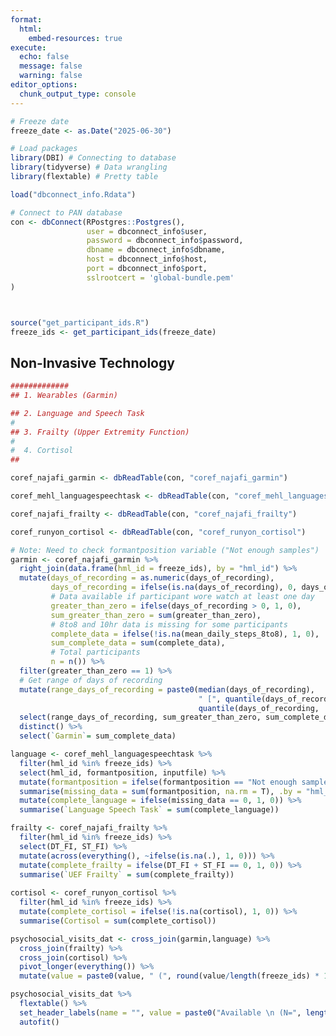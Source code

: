 ```yaml
---
format:
  html:
    embed-resources: true
execute:
  echo: false
  message: false
  warning: false
editor_options: 
  chunk_output_type: console
---
```


```r

# Freeze date
freeze_date <- as.Date("2025-06-30")

# Load packages
library(DBI) # Connecting to database
library(tidyverse) # Data wrangling
library(flextable) # Pretty table

load("dbconnect_info.Rdata")

# Connect to PAN database
con <- dbConnect(RPostgres::Postgres(),
                 user = dbconnect_info$user,
                 password = dbconnect_info$password, 
                 dbname = dbconnect_info$dbname,
                 host = dbconnect_info$host,
                 port = dbconnect_info$port,
                 sslrootcert = 'global-bundle.pem'
)



source("get_participant_ids.R")
freeze_ids <- get_participant_ids(freeze_date)

```

## Non-Invasive Technology

```r

#############
## 1. Wearables (Garmin)

## 2. Language and Speech Task
#
## 3. Frailty (Upper Extremity Function)
#
#  4. Cortisol 
##

coref_najafi_garmin <- dbReadTable(con, "coref_najafi_garmin")

coref_mehl_languagespeechtask <- dbReadTable(con, "coref_mehl_languagespeechtask")

coref_najafi_frailty <- dbReadTable(con, "coref_najafi_frailty")

coref_runyon_cortisol <- dbReadTable(con, "coref_runyon_cortisol")

```

```r

# Note: Need to check formantposition variable ("Not enough samples")
garmin <- coref_najafi_garmin %>%
  right_join(data.frame(hml_id = freeze_ids), by = "hml_id") %>%
  mutate(days_of_recording = as.numeric(days_of_recording),
         days_of_recording = ifelse(is.na(days_of_recording), 0, days_of_recording),
         # Data available if participant wore watch at least one day
         greater_than_zero = ifelse(days_of_recording > 0, 1, 0),
         sum_greater_than_zero = sum(greater_than_zero),
         # 8to8 and 10hr data is missing for some participants
         complete_data = ifelse(!is.na(mean_daily_steps_8to8), 1, 0),
         sum_complete_data = sum(complete_data),
         # Total participants
         n = n()) %>%
  filter(greater_than_zero == 1) %>%
  # Get range of days of recording
  mutate(range_days_of_recording = paste0(median(days_of_recording), 
                                          " [", quantile(days_of_recording, .25), " - ",
                                          quantile(days_of_recording, .75), "]")) %>%
  select(range_days_of_recording, sum_greater_than_zero, sum_complete_data, n) %>%
  distinct() %>%
  select(`Garmin`= sum_complete_data)

language <- coref_mehl_languagespeechtask %>%
  filter(hml_id %in% freeze_ids) %>%
  select(hml_id, formantposition, inputfile) %>%
  mutate(formantposition = ifelse(formantposition == "Not enough samples, requires at least 30", 1, 0)) %>%
  summarise(missing_data = sum(formantposition, na.rm = T), .by = "hml_id") %>%
  mutate(complete_language = ifelse(missing_data == 0, 1, 0)) %>%
  summarise(`Language Speech Task` = sum(complete_language))

frailty <- coref_najafi_frailty %>%
  filter(hml_id %in% freeze_ids) %>%
  select(DT_FI, ST_FI) %>%
  mutate(across(everything(), ~ifelse(is.na(.), 1, 0))) %>%
  mutate(complete_frailty = ifelse(DT_FI + ST_FI == 0, 1, 0)) %>%
  summarise(`UEF Frailty` = sum(complete_frailty))
  
cortisol <- coref_runyon_cortisol %>%
  filter(hml_id %in% freeze_ids) %>%
  mutate(complete_cortisol = ifelse(!is.na(cortisol), 1, 0)) %>%
  summarise(Cortisol = sum(complete_cortisol))

psychosocial_visits_dat <- cross_join(garmin,language) %>%
  cross_join(frailty) %>%
  cross_join(cortisol) %>%
  pivot_longer(everything()) %>%
  mutate(value = paste0(value, " (", round(value/length(freeze_ids) * 100, 2), "%)"))

```

```r

psychosocial_visits_dat %>%
  flextable() %>%
  set_header_labels(name = "", value = paste0("Available \n (N=", length(freeze_ids),")")) %>%
  autofit()

```